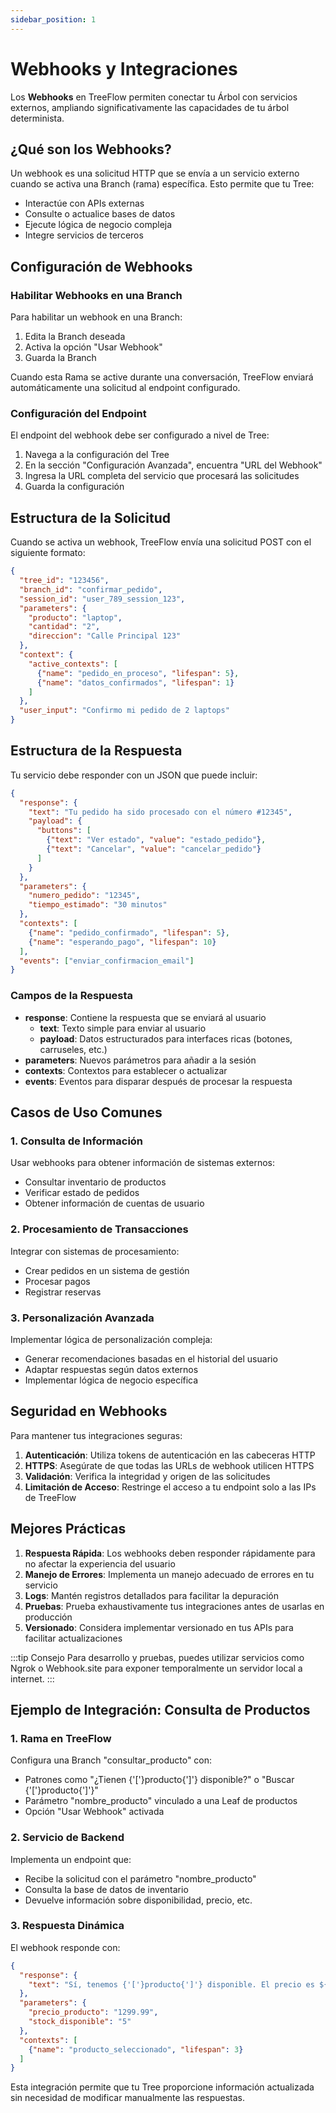```yaml
---
sidebar_position: 1
---
```


# Webhooks y Integraciones


<FutureFeatureNotice version="v0.2" />

Los **Webhooks** en TreeFlow permiten conectar tu Árbol con servicios externos, ampliando significativamente las capacidades de tu árbol determinista.

## ¿Qué son los Webhooks?

Un webhook es una solicitud HTTP que se envía a un servicio externo cuando se activa una Branch (rama) específica. Esto permite que tu Tree:

- Interactúe con APIs externas
- Consulte o actualice bases de datos
- Ejecute lógica de negocio compleja
- Integre servicios de terceros

## Configuración de Webhooks

### Habilitar Webhooks en una Branch

Para habilitar un webhook en una Branch:

1. Edita la Branch deseada
2. Activa la opción "Usar Webhook"
3. Guarda la Branch

Cuando esta Rama se active durante una conversación, TreeFlow enviará automáticamente una solicitud al endpoint configurado.

### Configuración del Endpoint

El endpoint del webhook debe ser configurado a nivel de Tree:

1. Navega a la configuración del Tree
2. En la sección "Configuración Avanzada", encuentra "URL del Webhook"
3. Ingresa la URL completa del servicio que procesará las solicitudes
4. Guarda la configuración

## Estructura de la Solicitud

Cuando se activa un webhook, TreeFlow envía una solicitud POST con el siguiente formato:

```json
{
  "tree_id": "123456",
  "branch_id": "confirmar_pedido",
  "session_id": "user_789_session_123",
  "parameters": {
    "producto": "laptop",
    "cantidad": "2",
    "direccion": "Calle Principal 123"
  },
  "context": {
    "active_contexts": [
      {"name": "pedido_en_proceso", "lifespan": 5},
      {"name": "datos_confirmados", "lifespan": 1}
    ]
  },
  "user_input": "Confirmo mi pedido de 2 laptops"
}
```

## Estructura de la Respuesta

Tu servicio debe responder con un JSON que puede incluir:

```json
{
  "response": {
    "text": "Tu pedido ha sido procesado con el número #12345",
    "payload": {
      "buttons": [
        {"text": "Ver estado", "value": "estado_pedido"},
        {"text": "Cancelar", "value": "cancelar_pedido"}
      ]
    }
  },
  "parameters": {
    "numero_pedido": "12345",
    "tiempo_estimado": "30 minutos"
  },
  "contexts": [
    {"name": "pedido_confirmado", "lifespan": 5},
    {"name": "esperando_pago", "lifespan": 10}
  ],
  "events": ["enviar_confirmacion_email"]
}
```

### Campos de la Respuesta

- **response**: Contiene la respuesta que se enviará al usuario
  - **text**: Texto simple para enviar al usuario
  - **payload**: Datos estructurados para interfaces ricas (botones, carruseles, etc.)
- **parameters**: Nuevos parámetros para añadir a la sesión
- **contexts**: Contextos para establecer o actualizar
- **events**: Eventos para disparar después de procesar la respuesta

## Casos de Uso Comunes

### 1. Consulta de Información

Usar webhooks para obtener información de sistemas externos:

- Consultar inventario de productos
- Verificar estado de pedidos
- Obtener información de cuentas de usuario

### 2. Procesamiento de Transacciones

Integrar con sistemas de procesamiento:

- Crear pedidos en un sistema de gestión
- Procesar pagos
- Registrar reservas

### 3. Personalización Avanzada

Implementar lógica de personalización compleja:

- Generar recomendaciones basadas en el historial del usuario
- Adaptar respuestas según datos externos
- Implementar lógica de negocio específica

## Seguridad en Webhooks

Para mantener tus integraciones seguras:

1. **Autenticación**: Utiliza tokens de autenticación en las cabeceras HTTP
2. **HTTPS**: Asegúrate de que todas las URLs de webhook utilicen HTTPS
3. **Validación**: Verifica la integridad y origen de las solicitudes
4. **Limitación de Acceso**: Restringe el acceso a tu endpoint solo a las IPs de TreeFlow

## Mejores Prácticas

1. **Respuesta Rápida**: Los webhooks deben responder rápidamente para no afectar la experiencia del usuario
2. **Manejo de Errores**: Implementa un manejo adecuado de errores en tu servicio
3. **Logs**: Mantén registros detallados para facilitar la depuración
4. **Pruebas**: Prueba exhaustivamente tus integraciones antes de usarlas en producción
5. **Versionado**: Considera implementar versionado en tus APIs para facilitar actualizaciones

:::tip Consejo
Para desarrollo y pruebas, puedes utilizar servicios como Ngrok o Webhook.site para exponer temporalmente un servidor local a internet.
:::

## Ejemplo de Integración: Consulta de Productos

### 1. Rama en TreeFlow

Configura una Branch "consultar_producto" con:
- Patrones como "¿Tienen {'['}producto{']'} disponible?" o "Buscar {'['}producto{']'}"
- Parámetro "nombre_producto" vinculado a una Leaf de productos
- Opción "Usar Webhook" activada

### 2. Servicio de Backend

Implementa un endpoint que:
- Recibe la solicitud con el parámetro "nombre_producto"
- Consulta la base de datos de inventario
- Devuelve información sobre disponibilidad, precio, etc.

### 3. Respuesta Dinámica

El webhook responde con:
```json
{
  "response": {
    "text": "Sí, tenemos {'['}producto{']'} disponible. El precio es ${'['}precio{']'} y contamos con {'['}stock{']'} unidades."
  },
  "parameters": {
    "precio_producto": "1299.99",
    "stock_disponible": "5"
  },
  "contexts": [
    {"name": "producto_seleccionado", "lifespan": 3}
  ]
}
```

Esta integración permite que tu Tree proporcione información actualizada sin necesidad de modificar manualmente las respuestas.
